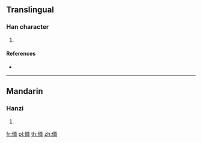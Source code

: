 ==Translingual==

===Han character===
{{Han char|rn=9|rad=人|as=13|sn=15|four=|canj=OMWQ|ids=⿰亻⿱覀舛}}

# {{defn|Han|sort=人13}}

====References====
* {{Han ref|kx=0118.051|hdz=80008.220|uh=50F2|ud=20722}}

----

==Mandarin==

===Hanzi===
{{cmn-hanzi|pin=[[xian]]|wg=hsien}}

# {{defn|lang=cmn|sort=人13}}

[[fr:僲]]
[[pl:僲]]
[[th:僲]]
[[zh:僲]]